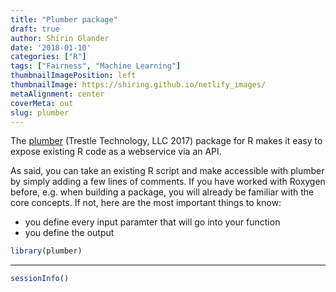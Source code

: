 ```yaml
---
title: "Plumber package"
draft: true
author: Shirin Glander
date: '2018-01-10'
categories: ["R"]
tags: ["Fairness", "Machine Learning"]
thumbnailImagePosition: left
thumbnailImage: https://shiring.github.io/netlify_images/
metaAlignment: center
coverMeta: out
slug: plumber
---
```


The [plumber](www.rplumber.io) (Trestle Technology, LLC 2017) package for R makes it easy to expose existing R code as a webservice via an API.

As said, you can take an existing R script and make accessible with plumber by simply adding a few lines of comments. If you have worked with Roxygen before, e.g. when building a package, you will already be familiar with the core concepts. If not, here are the most important things to know:

- you define every input paramter that will go into your function
- you define the output

```r
library(plumber)
```

---

```r
sessionInfo()
```

